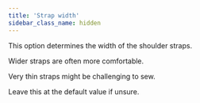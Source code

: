```yaml
---
title: 'Strap width'
sidebar_class_name: hidden
---
```


This option determines the width of the shoulder straps.

Wider straps are often more comfortable.

Very thin straps might be challenging to sew.

Leave this at the default value if unsure.
